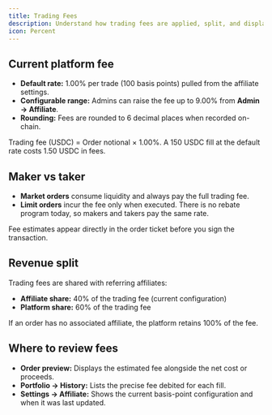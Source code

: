 ```yaml
---
title: Trading Fees
description: Understand how trading fees are applied, split, and displayed
icon: Percent
---
```


## Current platform fee

- **Default rate:** 1.00% per trade (100 basis points) pulled from the affiliate settings.
- **Configurable range:** Admins can raise the fee up to 9.00% from **Admin → Affiliate**.
- **Rounding:** Fees are rounded to 6 decimal places when recorded on-chain.

<Callout type="info" title="How the math works">
  Trading fee (USDC) = Order notional × 1.00%.
  A 150 USDC fill at the default rate costs 1.50 USDC in fees.
</Callout>

## Maker vs taker

- **Market orders** consume liquidity and always pay the full trading fee.
- **Limit orders** incur the fee only when executed. There is no rebate program today, so makers and takers pay the same rate.

Fee estimates appear directly in the order ticket before you sign the transaction.

## Revenue split

Trading fees are shared with referring affiliates:

- **Affiliate share:** 40% of the trading fee (current configuration)
- **Platform share:** 60% of the trading fee

If an order has no associated affiliate, the platform retains 100% of the fee.

## Where to review fees

- **Order preview:** Displays the estimated fee alongside the net cost or proceeds.
- **Portfolio → History:** Lists the precise fee debited for each fill.
- **Settings → Affiliate:** Shows the current basis-point configuration and when it was last updated.
